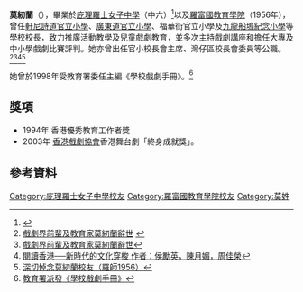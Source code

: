 '''莫紉蘭'''（{{bd|1935年|6月18日|2013年|6月20日|catIdx=Ng莫}}），畢業於[[庇理羅士女子中學|庇理羅士女子中學]]（中六）<ref>{{web reference|URL=https://www.eduhk.hk/iedehp/repository/20090417_NCE_WongChaiLok&FungYuen&MokYanLan/doc/20090417_Transcription_wcl&fy&myl.pdf|title=王齊樂、馮源、馮莫紉蘭訪問|work=香港教育大學校友及拓展事務處|year=2009年|date=4月17日|accessdate=2020-09-18|archive-date=2017-12-28|archive-url=https://web.archive.org/web/20171228232009/https://www.eduhk.hk/iedehp/repository/20090417_NCE_WongChaiLok%26FungYuen%26MokYanLan/doc/20090417_Transcription_wcl%26fy%26myl.pdf|dead-url=no}}</ref>以及[[羅富國教育學院|羅富國教育學院]]（1956年），曾任[[軒尼詩道官立小學|軒尼詩道官立小學]]、[[廣東道官立小學|廣東道官立小學]]、福華街官立小學及[[九龍船塢紀念小學|九龍船塢紀念小學]]等學校校長，致力推廣活動教學及兒童戲劇教育，並多次主持戲劇講座和擔任大專及中小學戲劇比賽評判。她亦曾出任官小校長會主席、灣仔區校長會委員等公職。<ref>[http://www.hkcchoir.org.hk/catalog/images/Mok_C.pdf 戲劇界前輩及教育家莫紉蘭辭世] {{Wayback|url=http://www.hkcchoir.org.hk/catalog/images/Mok_C.pdf |date=20170401055658 }}</ref><ref>[http://101arts.net/viewArticle.php?type=artsnews&id=1133 戲劇界前輩及教育家莫紉蘭辭世]</ref><ref>[https://books.google.com.hk/books?id=wBsqAwAAQBAJ&pg=PA203&lpg=PA203&dq=%E8%8E%AB%E7%B4%89%E8%98%AD&source=bl&ots=74pHXlhIu-&sig=maEY1Dt7QiGm_eBh2Z_JlRU5m-o&hl=zh-TW&sa=X&ved=0ahUKEwjNqMH-iIHTAhWDXrwKHZtQAEc4FBDoAQgZMAA#v=onepage&q=%E8%8E%AB%E7%B4%89%E8%98%AD&f=false 閱讀香港──新時代的文化穿梭 作者：侯勵英，陳月媚，周佳榮]</ref><ref>[https://www.alumni.eduhk.hk/enews/140jul2013/detail_3.html 深切悼念莫紉蘭校友（羅師1956）]</ref>

她曾於1998年受教育署委任主編《學校戲劇手冊》。<ref>[http://www.info.gov.hk/gia/general/199806/21/0619134.htm 教育署派發《學校戲劇手冊》]</ref>

==獎項==
*1994年  香港優秀教育工作者獎
*2003年  [[香港戲劇協會|香港戲劇協會]]香港舞台劇「終身成就獎」。

==參考資料==
{{reflist}}

[[Category:庇理羅士女子中學校友|Category:庇理羅士女子中學校友]]
[[Category:羅富國教育學院校友|Category:羅富國教育學院校友]]
[[Category:莫姓|Category:莫姓]]